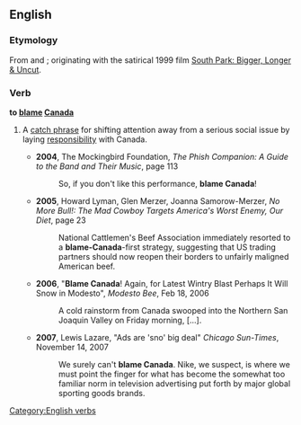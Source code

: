 {{wikipedia}}
==English==
{{rfv}}
{{rfd}}

===Etymology===
From {{term|blame}} and {{term|Canada}}; originating with the satirical 1999 film [[w:South Park: Bigger, Longer & Uncut|South Park: Bigger, Longer & Uncut]].

===Verb===
'''to [[blame]] [[Canada]]'''
#{{US|idiom}} A [[catch phrase]] for shifting attention away from a serious social issue by laying [[responsibility]] with Canada.
#*'''2004''', The Mockingbird Foundation, ''The Phish Companion: A Guide to the Band and Their Music'', page 113
#*:So, if you don't like this performance, '''blame Canada'''!
#*'''2005''', Howard Lyman, Glen Merzer, Joanna Samorow-Merzer, ''No More Bull!: The Mad Cowboy Targets America's Worst Enemy, Our Diet'', page 23
#*:National Cattlemen's Beef Association immediately resorted to a '''blame-Canada'''-first strategy, suggesting that US trading partners should now reopen their borders to unfairly maligned American beef.
#*'''2006''', "'''Blame Canada'''! Again, for Latest Wintry Blast Perhaps It Will Snow in Modesto", ''Modesto Bee'', Feb 18, 2006
#*:A cold rainstorm from Canada swooped into the Northern San Joaquin Valley on Friday morning, […].
#*'''2007''', Lewis Lazare, "Ads are 'sno' big deal" ''Chicago Sun-Times'', November 14, 2007 
#*:We surely can't '''blame Canada'''. Nike, we suspect, is where we must point the finger for what has become the somewhat too familiar norm in television advertising put forth by major global sporting goods brands.
[[Category:English verbs]]